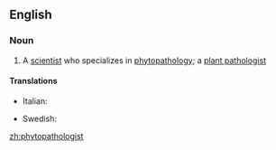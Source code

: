 ==English==

===Noun===
{{en-noun}}

# A [[scientist]] who specializes in [[phytopathology]]; a [[plant pathologist]]

====Translations====
{{trans-top|scientist}}
* Italian: {{t-|it|fitopatologo|m}}
{{trans-mid}}
* Swedish: {{t-|sv|växtpatolog|c}}
{{trans-bottom}}

[[zh:phytopathologist]]